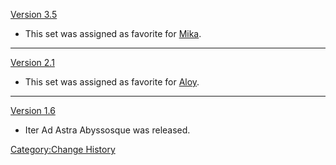 [[Version 3.5]]
* This set was assigned as favorite for [[Mika]].
----
[[Version 2.1]]
* This set was assigned as favorite for [[Aloy]].
----
[[Version 1.6]]
* Iter Ad Astra Abyssosque was released.
<noinclude>[[Category:Change History]]</noinclude>
